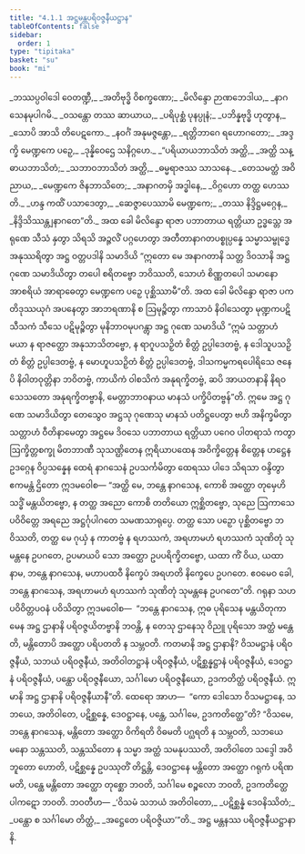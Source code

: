 ```yaml
---
title: "4.1.1 အဋ္ဌမန္တပရိဝဇ္ဇနီယဋ္ဌာန"
tableOfContents: false
sidebar:
  order: 1
type: "tipitaka"
basket: "su"
book: "mi"
---
```



<DynamicBreadcrumb />

<Division number="113" book="mi">

<Paragraph number="519" type="verses" book="mi">
_ဘဿပ္ပဝါဒေါ ဝေတဏ္ဍီ,_  
_အတိဗုဒ္ဓိ ဝိစက္ခဏော;_  
_မိလိန္ဒော ဉာဏဘေဒါယ,_  
_နာဂသေနမုပါဂမိ._  

</Paragraph>

<Paragraph number="520" type="verses" book="mi">
_ဝသန္တော တဿ ဆာယာယ,_  
_ပရိပုစ္ဆံ ပုနပ္ပုနံ;_  
_ပဘိန္နဗုဒ္ဓိ ဟုတွာန,_  
_သောပိ အာသိ တိပေဋကော._  

</Paragraph>

<Paragraph number="521" type="verses" book="mi">
_နဝင်္ဂံ အနုမဇ္ဇန္တော,_  
_ရတ္တိဘာဂေ ရဟောဂတော;_  
_အဒ္ဒက္ခိ မေဏ္ဍကေ ပဉှေ,_  
_ဒုန္နိဝေဌေ သနိဂ္ဂဟေ._  

</Paragraph>

<Paragraph number="522" type="verses" book="mi">
_“ပရိယာယဘာသိတံ အတ္ထိ,_  
_အတ္ထိ သန္ဓာယဘာသိတံ;_  
_သဘာဝဘာသိတံ အတ္ထိ,_  
_ဓမ္မရာဇဿ သာသနေ._  

</Paragraph>

<Paragraph number="523" type="verses" book="mi">
_တေသမတ္ထံ အဝိညာယ,_  
_မေဏ္ဍကေ ဇိနဘာသိတေ;_  
_အနာဂတမှိ အဒ္ဓါနေ,_  
_ဝိဂ္ဂဟော တတ္ထ ဟေဿတိ._  

</Paragraph>

<Paragraph number="524" type="verses" book="mi">
_ဟန္ဒ ကထိံ ပသာဒေတွာ,_  
_ဆေဇ္ဇာပေဿာမိ မေဏ္ဍကေ;_  
_တဿ နိဒ္ဒိဋ္ဌမဂ္ဂေန,_  
_နိဒ္ဒိသိဿန္တျနာဂတေ”တိ._  

</Paragraph>

</Division>
<Division number="114" book="mi">

<Paragraph number="525" book="mi">
အထ ခေါ မိလိန္ဒော ရာဇာ ပဘာတာယ ရတ္တိယာ ဥဒ္ဓသ္တေ အရုဏေ သီသံ နှတွာ သိရသိ အဉ္ဇလိံ ပဂ္ဂဟေတွာ အတီတာနာဂတပစ္စုပ္ပန္နေ သမ္မာသမ္ဗုဒ္ဓေ အနုဿရိတွာ အဋ္ဌ ဝတ္တပဒါနိ သမာဒိယိ “ဣတော မေ အနာဂတာနိ သတ္တ ဒိဝသာနိ အဋ္ဌ ဂုဏေ သမာဒိယိတွာ တပေါ စရိတဗ္ဗော ဘဝိဿတိ, သောဟံ စိဏ္ဏတပေါ သမာနော အာစရိယံ အာရာဓေတွာ မေဏ္ဍကေ ပဉှေ ပုစ္ဆိဿာမီ”တိ. အထ ခေါ မိလိန္ဒော ရာဇာ ပကတိဒုဿယုဂံ အပနေတွာ အာဘရဏာနိ စ ဩမုဉ္စိတွာ ကာသာဝံ နိဝါသေတွာ မုဏ္ဍကပဋိသီသကံ သီသေ ပဋိမုဉ္စိတွာ မုနိဘာဝမုပဂန္တွာ အဋ္ဌ ဂုဏေ သမာဒိယိ “ဣမံ သတ္တာဟံ မယာ န ရာဇတ္ထော အနုသာသိတဗ္ဗော, န ရာဂူပသဉှိတံ စိတ္တံ ဥပ္ပါဒေတဗ္ဗံ, န ဒေါသူပသဉှိတံ စိတ္တံ ဥပ္ပါဒေတဗ္ဗံ, န မောဟူပသဉှိတံ စိတ္တံ ဥပ္ပါဒေတဗ္ဗံ, ဒါသကမ္မကရပေါရိသေ ဇနေပိ နိဝါတဝုတ္တိနာ ဘဝိတဗ္ဗံ, ကာယိကံ ဝါစသိကံ အနုရက္ခိတဗ္ဗံ, ဆပိ အာယတနာနိ နိရဝသေသတော အနုရက္ခိတဗ္ဗာနိ, မေတ္တာဘာဝနာယ မာနသံ ပက္ခိပိတဗ္ဗန်”တိ. ဣမေ အဋ္ဌ ဂုဏေ သမာဒိယိတွာ တေသွေဝ အဋ္ဌသု ဂုဏေသု မာနသံ ပတိဋ္ဌပေတွာ ဗဟိ အနိက္ခမိတွာ သတ္တာဟံ ဝီတိနာမေတွာ အဋ္ဌမေ ဒိဝသေ ပဘာတာယ ရတ္တိယာ ပဂေဝ ပါတရာသံ ကတွာ ဩက္ခိတ္တစက္ခု မိတဘာဏီ သုသဏ္ဌိတေန ဣရိယာပထေန အဝိက္ခိတ္တေန စိတ္တေန ဟဋ္ဌေန ဥဒဂ္ဂေန ဝိပ္ပသန္နေန ထေရံ နာဂသေနံ ဥပသင်္ကမိတွာ ထေရဿ ပါဒေ သိရသာ ဝန္ဒိတွာ ဧကမန္တံ ဌိတော ဣဒမဝေါစ—
</Paragraph>

<Paragraph number="526" book="mi">
“အတ္ထိ မေ, ဘန္တေ နာဂသေန, ကောစိ အတ္ထော တုမှေဟိ သဒ္ဓိံ မန္တယိတဗ္ဗော, န တတ္ထ အညော ကောစိ တတိယော ဣစ္ဆိတဗ္ဗော, သုညေ ဩကာသေ ပဝိဝိတ္တေ အရညေ အဋ္ဌင်္ဂုပါဂတေ သမဏသာရုပ္ပေ. တတ္ထ သော ပဉှော ပုစ္ဆိတဗ္ဗော ဘဝိဿတိ, တတ္ထ မေ ဂုယှံ န ကာတဗ္ဗံ န ရဟဿကံ, အရဟာမဟံ ရဟဿကံ သုဏိတုံ သုမန္တနေ ဥပဂတေ, ဥပမာယပိ သော အတ္ထော ဥပပရိက္ခိတဗ္ဗော, ယထာ ကိံ ဝိယ, ယထာ နာမ, ဘန္တေ နာဂသေန, မဟာပထဝီ နိက္ခေပံ အရဟတိ နိက္ခေပေ ဥပဂတေ. ဧဝမေဝ ခေါ, ဘန္တေ နာဂသေန, အရဟာမဟံ ရဟဿကံ သုဏိတုံ သုမန္တနေ ဥပဂတေ”တိ.
</Paragraph>

<Paragraph number="527" book="mi">
ဂရုနာ သဟ ပဝိဝိတ္တပဝနံ ပဝိသိတွာ ဣဒမဝေါစ—  “ဘန္တေ နာဂသေန, ဣဓ ပုရိသေန မန္တယိတုကာမေန အဋ္ဌ ဌာနာနိ ပရိဝဇ္ဇယိတဗ္ဗာနိ ဘဝန္တိ, န တေသု ဌာနေသု ဝိညူ ပုရိသော အတ္ထံ မန္တေတိ, မန္တိတောပိ အတ္ထော ပရိပတတိ န သမ္ဘဝတိ. ကတမာနိ အဋ္ဌ ဌာနာနိ? ဝိသမဋ္ဌာနံ ပရိဝဇ္ဇနီယံ, သဘယံ ပရိဝဇ္ဇနီယံ, အတိဝါတဋ္ဌာနံ ပရိဝဇ္ဇနီယံ, ပဋိစ္ဆန္နဋ္ဌာနံ ပရိဝဇ္ဇနီယံ, ဒေဝဋ္ဌာနံ ပရိဝဇ္ဇနီယံ, ပန္ထော ပရိဝဇ္ဇနီယော, သင်္ဂါမော ပရိဝဇ္ဇနီယော, ဥဒကတိတ္ထံ ပရိဝဇ္ဇနီယံ. ဣမာနိ အဋ္ဌ ဌာနာနိ ပရိဝဇ္ဇနီယာနီ”တိ.
</Paragraph>

<Paragraph number="528" book="mi">
ထေရော အာဟ—  “ကော ဒေါသော ဝိသမဋ္ဌာနေ, သဘယေ, အတိဝါတေ, ပဋိစ္ဆန္နေ, ဒေဝဋ္ဌာနေ, ပန္ထေ, သင်္ဂါမေ, ဥဒကတိတ္ထေ”တိ? “ဝိသမေ, ဘန္တေ နာဂသေန, မန္တိတော အတ္ထော ဝိကိရတိ ဝိဓမတိ ပဂ္ဃရတိ န သမ္ဘဝတိ, သဘယေ မနော သန္တဿတိ, သန္တဿိတော န သမ္မာ အတ္ထံ သမနုပဿတိ, အတိဝါတေ သဒ္ဒေါ အဝိဘူတော ဟောတိ, ပဋိစ္ဆန္နေ ဥပဿုတိံ တိဋ္ဌန္တိ, ဒေဝဋ္ဌာနေ မန္တိတော အတ္ထော ဂရုကံ ပရိဏမတိ, ပန္ထေ မန္တိတော အတ္ထော တုစ္ဆော ဘဝတိ, သင်္ဂါမေ စဉ္စလော ဘဝတိ, ဥဒကတိတ္ထေ ပါကဋော ဘဝတိ. ဘဝတီဟ—
</Paragraph>

<Paragraph number="529" type="verses" book="mi">
_‘ဝိသမံ သဘယံ အတိဝါတော,_  
_ပဋိစ္ဆန္နံ ဒေဝနိဿိတံ;_  
_ပန္ထော စ သင်္ဂါမော တိတ္ထံ,_  
_အဋ္ဌေတေ ပရိဝဇ္ဇိယာ’”တိ._  


</Paragraph>
</Division>

<Paragraph number="530" type="center" book="mi">
အဋ္ဌ မန္တနဿ ပရိဝဇ္ဇနီယဋ္ဌာနာနိ.
</Paragraph>